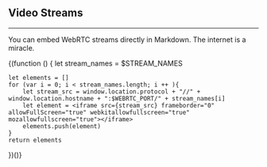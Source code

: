 ## Video Streams

---

You can embed WebRTC streams directly in Markdown. The internet is a miracle.

{(function () {
    let stream_names = $STREAM_NAMES

    let elements = []
    for (var i = 0; i < stream_names.length; i ++ ){
        let stream_src = window.location.protocol + "//" + window.location.hostname + ":$WEBRTC_PORT/" + stream_names[i]
        let element = <iframe src={stream_src} frameborder="0" allowFullScreen="true" webkitallowfullscreen="true" mozallowfullscreen="true"></iframe>
        elements.push(element)
    }
    return elements
})()}
